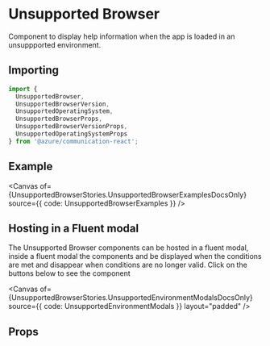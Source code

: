 
<Meta of={UnsupportedBrowserStories} components={UnsupportedBrowserComponent} />

<SingleLineBetaBanner />

# Unsupported Browser

Component to display help information when the app is loaded in an unsuppported environment.

## Importing

```ts
import {
  UnsupportedBrowser,
  UnsupportedBrowserVersion,
  UnsupportedOperatingSystem,
  UnsupportedBrowserProps,
  UnsupportedBrowserVersionProps,
  UnsupportedOperatingSystemProps
} from '@azure/communication-react';
```

## Example

<Canvas
  of={UnsupportedBrowserStories.UnsupportedBrowserExamplesDocsOnly}
  source={{ code: UnsupportedBrowserExamples }}
/>

## Hosting in a Fluent modal

The Unsupported Browser components can be hosted in a fluent modal, inside a fluent modal the components and be
displayed when the conditions are met and disappear when conditions are no longer valid. Click on the buttons
below to see the component

<Canvas
  of={UnsupportedBrowserStories.UnsupportedEnvironmentModalsDocsOnly}
  source={{ code: UnsupportedEnvironmentModals }}
  layout="padded"
/>

## Props

<ArgTypes of={UnsupportedBrowserComponent} />
